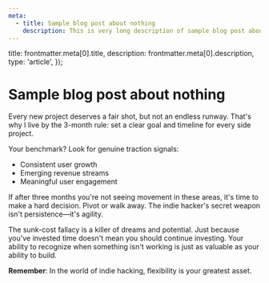 ```yaml
---
meta:
  - title: Sample blog post about nothing
    description: This is very long description of sample blog post about nothing. Thank you for your attention.
---
```

  title: frontmatter.meta[0].title,
  description: frontmatter.meta[0].description,
  type: 'article',
});

# Sample blog post about nothing

Every new project deserves a fair shot, but not an endless runway. That's why I live by the 3-month rule: set a clear goal and timeline for every side project.

Your benchmark? Look for genuine traction signals:
- Consistent user growth
- Emerging revenue streams
- Meaningful user engagement

If after three months you're not seeing movement in these areas, it's time to make a hard decision. Pivot or walk away. The indie hacker's secret weapon isn't persistence—it's agility.

The sunk-cost fallacy is a killer of dreams and potential. Just because you've invested time doesn't mean you should continue investing. Your ability to recognize when something isn't working is just as valuable as your ability to build.

**Remember**: In the world of indie hacking, flexibility is your greatest asset.
